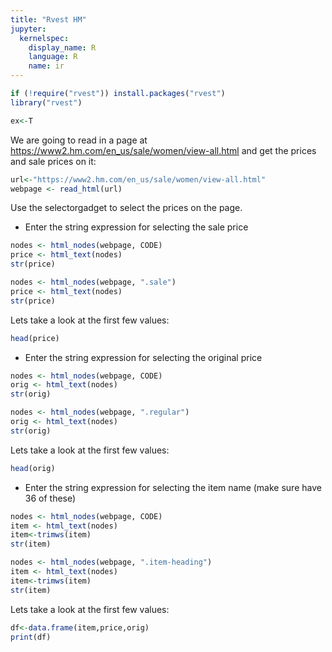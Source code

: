 ```yaml
---
title: "Rvest HM"
jupyter:
  kernelspec:
    display_name: R
    language: R
    name: ir
---
```


```r
if (!require("rvest")) install.packages("rvest")
library("rvest")
```

```r
ex<-T
```

We are going to read in a page at [https://www2.hm.com/en_us/sale/women/view-all.html](https://www2.hm.com/en_us/sale/women/view-all.html) and get the prices and sale prices on it:

```r
url<-"https://www2.hm.com/en_us/sale/women/view-all.html"
webpage <- read_html(url)
```

Use the selectorgadget to select the prices on the page.

- Enter the string expression for selecting the sale price 
```r
nodes <- html_nodes(webpage, CODE)
price <- html_text(nodes)
str(price)
```
```r
nodes <- html_nodes(webpage, ".sale")
price <- html_text(nodes)
str(price)
```

Lets take a look at the first few values:

```r
head(price)
```

- Enter the string expression for selecting the original price 
```r
nodes <- html_nodes(webpage, CODE)
orig <- html_text(nodes)
str(orig)
```
```r
nodes <- html_nodes(webpage, ".regular")
orig <- html_text(nodes)
str(orig)
```

Lets take a look at the first few values:

```r
head(orig)
```

- Enter the string expression for selecting the item name (make sure have 36 of these)
```r
nodes <- html_nodes(webpage, CODE)
item <- html_text(nodes)
item<-trimws(item)
str(item)
```
```r
nodes <- html_nodes(webpage, ".item-heading")
item <- html_text(nodes)
item<-trimws(item)
str(item)
```

Lets take a look at the first few values:

```r
df<-data.frame(item,price,orig)
print(df)
```
